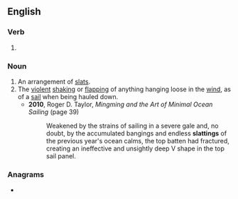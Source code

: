 ==English==

===Verb===
{{head|en|present participle}}

# {{present participle of|slat|lang=en|nocat=1}}

===Noun===
{{en-noun}}

# An arrangement of [[slat]]s.
# The [[violent]] [[shake|shaking]] or [[flap]]ping of anything hanging loose in the [[wind]], as of a [[sail]] when being hauled down.
#* '''2010''', Roger D. Taylor, ''Mingming and the Art of Minimal Ocean Sailing'' (page 39)
#*: Weakened by the strains of sailing in a severe gale and, no doubt, by the accumulated bangings and endless '''slattings''' of the previous year's ocean calms, the top batten had fractured, creating an ineffective and unsightly deep V shape in the top sail panel.

===Anagrams===
* {{anagrams|en|a=agilnstt|sattling}}